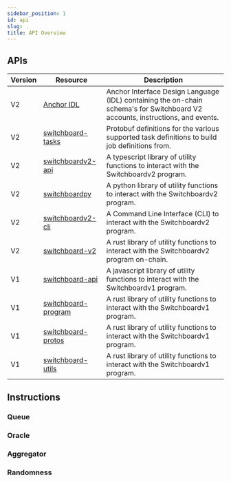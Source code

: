 ```yaml
---
sidebar_position: 1
id: api
slug: .
title: API Overview
---
```



## APIs

| Version | Resource                                                                                                                                                                          | Description                                                                                                                    |
| ------- | --------------------------------------------------------------------------------------------------------------------------------------------------------------------------------- | ------------------------------------------------------------------------------------------------------------------------------ |
| V2      | <a className="nowrap" href="api/idl"><SerumIcon className="devicons" fontSize="small" /> Anchor IDL</a>                                                                           | Anchor Interface Design Language (IDL) containing the on-chain schema's for Switchboard V2 accounts, instructions, and events. |
| V2      | <a className="nowrap" href="api/tasks"><VscJson className="devicons" fontSize="large" /> switchboard-tasks</a>                                                                    | Protobuf definitions for the various supported task definitions to build job definitions from.                                 |
| V2      | <a className="nowrap" href="api/switchboardv2-api"><SiTypescript className="devicons" fontSize="large" /> switchboardv2-api</a>                                                   | A typescript library of utility functions to interact with the Switchboardv2 program.                                          |
| V2      | <a className="nowrap" href="api/switchboardpy"><SiPython className="devicons" fontSize="large" /> switchboardpy</a>                                                               | A python library of utility functions to interact with the Switchboardv2 program.                                              |
| V2      | <a className="nowrap" href="api/switchboardv2-cli"><SiPowershell className="devicons" fontSize="large" /> switchboardv2-cli</a>                                                   | A Command Line Interface (CLI) to interact with the Switchboardv2 program.                                                     |
| V2      | <a className="nowrap" href="https://docs.rs/switchboard-v2"><SiRust className="devicons" /> switchboard-v2 <GoLinkExternal className="devicons" /></a>                            | A rust library of utility functions to interact with the Switchboardv2 program on-chain.                                       |
| V1      | <a className="nowrap" href="https://switchboard-xyz.github.io/switchboard-api/"><SiJavascript className="devicons" /> switchboard-api <GoLinkExternal className="devicons" /></a> | A javascript library of utility functions to interact with the Switchboardv1 program.                                          |
| V1      | <a className="nowrap" href="https://docs.rs/switchboard-program/"><SiRust className="devicons" /> switchboard-program <GoLinkExternal className="devicons" /></a>                 | A rust library of utility functions to interact with the Switchboardv1 program.                                                |
| V1      | <a className="nowrap" href="https://docs.rs/switchboard-protos/"><SiRust className="devicons" /> switchboard-protos <GoLinkExternal className="devicons" /></a>                   | A rust library of utility functions to interact with the Switchboardv1 program.                                                |
| V1      | <a className="nowrap" href="https://docs.rs/switchboard-utils/"><SiRust className="devicons" /> switchboard-utils <GoLinkExternal className="devicons" /></a>                     | A rust library of utility functions to interact with the Switchboardv1 program.                                                |

## Instructions


### Queue

<QueueInstructions />

### Oracle

<OracleInstructions />

### Aggregator

<AggregatorInstructions />

### Randomness

<RandomnessInstructions />
